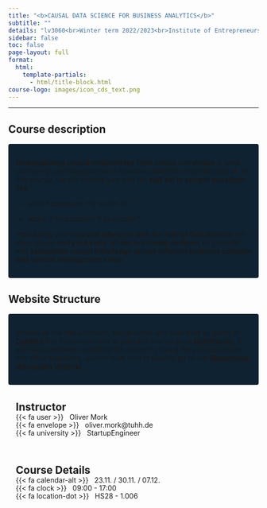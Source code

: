 ```yaml
---
title: "<b>CAUSAL DATA SCIENCE FOR BUSINESS ANALYTICS</b>"
subtitle: ""
details: "lv3060<br>Winter term 2022/2023<br>Institute of Entrepreneurship<br>TUHH"
sidebar: false
toc: false
page-layout: full
format:
  html:
    template-partials:
      - html/title-block.html
course-logo: images/icon_cds_text.png
---
```


------------------------------------------------------------------------

## Course description

::: {style="background-color: #0F2231; border-radius: .25rem; padding: 15px"}
**Distinguishing causal relationships from simple correlation** is what commonly used approaches in business analytics often fall short of. In this course, we will provide you with the **skill set to answer questions like**

-   *what happens to* $Y$ *if we do* $X$*?*

-   *was it* $X$ *that caused* $Y$ *to change?*

Introducing you to **causal inference with the help of data science** will allow you to **carry out state-of-the-art causal analyses** by yourself and **extrapolate causal knowledge** **across different business contexts and various management areas.**
:::

## Website Structure

::: {style="background-color: #0F2231; border-radius: .25rem; padding: 15px"}
Browse all the class content, assignments and examples by going to [**Content**](https://owmork.github.io/causal_ds/content/). For instruction how to pass the course go to [**Submission**](https://owmork.github.io/causal_ds/submission/submission.html). If you have problems regarding the content, solving the assignments or any other questions, use the chat icon to directly go to our [**Mattermost discussion channel**](https://communicating.tuhh.de/w-11-students/channels/discussion-causal-data-science).
:::

::: grid
::: {.g-col-6 style="border-radius: .25rem; padding: 15px; line-height: 2px;"}
## Instructor

{{< fa user >}}   Oliver Mork

{{< fa envelope >}}   oliver.mork\@tuhh.de

{{< fa university >}}   StartupEngineer
:::

::: {.g-col-6 style="border-radius: .25rem; padding: 15px; line-height: 2px;"}
## Course Details

{{< fa calendar-alt >}}   23.11. / 30.11. / 07.12.

{{< fa clock >}}   09:00 - 17:00

{{< fa location-dot >}}   HS28 - 1.006
:::
:::
